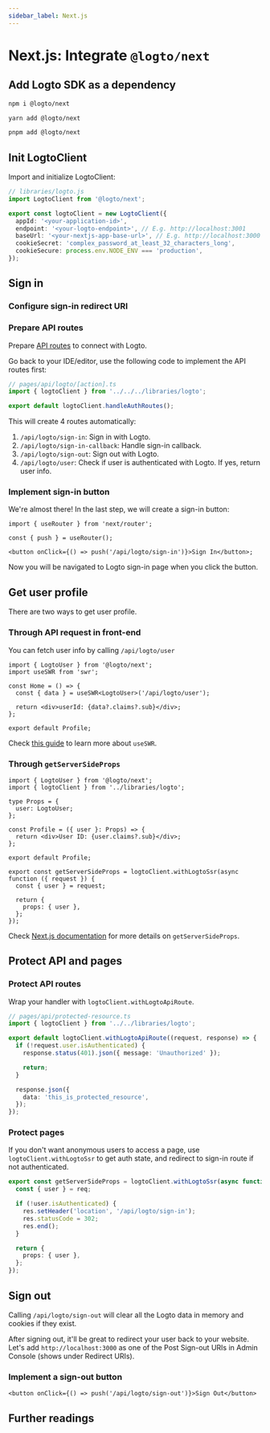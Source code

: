 ```yaml
---
sidebar_label: Next.js
---
```




# Next.js: Integrate `@logto/next`

<AppNote type="Traditional web" />

## Add Logto SDK as a dependency

<Tabs>

  <TabItem value="npm" label="npm">

```bash
npm i @logto/next
```

  </TabItem>
  <TabItem value="yarn" label="Yarn">

```bash
yarn add @logto/next
```

  </TabItem>
  <TabItem value="pnpm" label="pnpm">

```bash
pnpm add @logto/next
```

  </TabItem>

</Tabs>

## Init LogtoClient

<AssumingUrl />

Import and initialize LogtoClient:

```ts
// libraries/logto.js
import LogtoClient from '@logto/next';

export const logtoClient = new LogtoClient({
  appId: '<your-application-id>',
  endpoint: '<your-logto-endpoint>', // E.g. http://localhost:3001
  baseUrl: '<your-nextjs-app-base-url>', // E.g. http://localhost:3000
  cookieSecret: 'complex_password_at_least_32_characters_long',
  cookieSecure: process.env.NODE_ENV === 'production',
});
```

## Sign in

<SignInFlowSummary />

### Configure sign-in redirect URI

<ConfigureRedirectUri
  figureSrc={redirectUriFigure}
  redirectUri="http://localhost:3000/api/logto/sign-in-callback"
/>

### Prepare API routes

Prepare [API routes](https://nextjs.org/docs/api-routes/introduction) to connect with Logto.

Go back to your IDE/editor, use the following code to implement the API routes first:

```ts
// pages/api/logto/[action].ts
import { logtoClient } from '../../../libraries/logto';

export default logtoClient.handleAuthRoutes();
```

This will create 4 routes automatically:

1. `/api/logto/sign-in`: Sign in with Logto.
2. `/api/logto/sign-in-callback`: Handle sign-in callback.
3. `/api/logto/sign-out`: Sign out with Logto.
4. `/api/logto/user`: Check if user is authenticated with Logto. If yes, return user info.

### Implement sign-in button

We're almost there! In the last step, we will create a sign-in button:

```tsx
import { useRouter } from 'next/router';

const { push } = useRouter();

<button onClick={() => push('/api/logto/sign-in')}>Sign In</button>;
```

Now you will be navigated to Logto sign-in page when you click the button.

## Get user profile

There are two ways to get user profile.

### Through API request in front-end

You can fetch user info by calling `/api/logto/user`

```tsx
import { LogtoUser } from '@logto/next';
import useSWR from 'swr';

const Home = () => {
  const { data } = useSWR<LogtoUser>('/api/logto/user');

  return <div>userId: {data?.claims?.sub}</div>;
};

export default Profile;
```

Check [this guide](https://swr.vercel.app/docs/getting-started) to learn more about `useSWR`.

### Through `getServerSideProps`

```tsx
import { LogtoUser } from '@logto/next';
import { logtoClient } from '../libraries/logto';

type Props = {
  user: LogtoUser;
};

const Profile = ({ user }: Props) => {
  return <div>User ID: {user.claims?.sub}</div>;
};

export default Profile;

export const getServerSideProps = logtoClient.withLogtoSsr(async function ({ request }) {
  const { user } = request;

  return {
    props: { user },
  };
});
```

Check [Next.js documentation](https://nextjs.org/docs/basic-features/data-fetching/get-server-side-props) for more details on `getServerSideProps`.

## Protect API and pages

### Protect API routes

Wrap your handler with `logtoClient.withLogtoApiRoute`.

```ts
// pages/api/protected-resource.ts
import { logtoClient } from '../../libraries/logto';

export default logtoClient.withLogtoApiRoute((request, response) => {
  if (!request.user.isAuthenticated) {
    response.status(401).json({ message: 'Unauthorized' });

    return;
  }

  response.json({
    data: 'this_is_protected_resource',
  });
});
```

### Protect pages

If you don't want anonymous users to access a page, use `logtoClient.withLogtoSsr` to get auth state, and redirect to sign-in route if not authenticated.

```ts
export const getServerSideProps = logtoClient.withLogtoSsr(async function ({ req, res }) {
  const { user } = req;

  if (!user.isAuthenticated) {
    res.setHeader('location', '/api/logto/sign-in');
    res.statusCode = 302;
    res.end();
  }

  return {
    props: { user },
  };
});
```

## Sign out

Calling `/api/logto/sign-out` will clear all the Logto data in memory and cookies if they exist.

After signing out, it'll be great to redirect your user back to your website. Let's add `http://localhost:3000` as one of the Post Sign-out URIs in Admin Console (shows under Redirect URIs).

### Implement a sign-out button

```tsx
<button onClick={() => push('/api/logto/sign-out')}>Sign Out</button>
```

## Further readings

<FurtherReadings />
